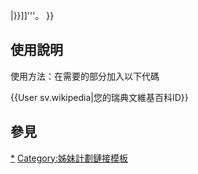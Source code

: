 {{Userbox
  |border-c = #000000
  |border-s = 1
  |id-c     = #FFFFFF
  |id       = [[File:Wikipedia-logo-v2.svg|45px]]
  |info-s   = 9
  |info-c   = #FFFFFF
  |info     = 這個用戶在瑞典文[[維基百科]]中的ID是'''[[:sv:user:{{{1|{{PAGENAME}}}}}|{{{1|{{PAGENAME}}}}}]]'''。
}}<includeonly>[[Category:瑞典文維基百科維基人|{{PAGENAME}}]]</includeonly>

<noinclude>


== 使用說明 ==
使用方法：在需要的部分加入以下代碼

<nowiki>{{User sv.wikipedia|您的瑞典文維基百科ID}}</nowiki>

== 參見 ==
[[Category:瑞典文維基百科維基人|*]]
[[Category:姊妹計劃鏈接模板]]
</noinclude>